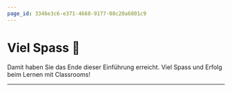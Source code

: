```yaml
---
page_id: 3346e3c6-e371-4668-9177-08c20a6801c9
---
```


# Viel Spass 🥳
Damit haben Sie das Ende dieser Einführung erreicht. Viel Spass und Erfolg beim Lernen mit Classrooms!

---